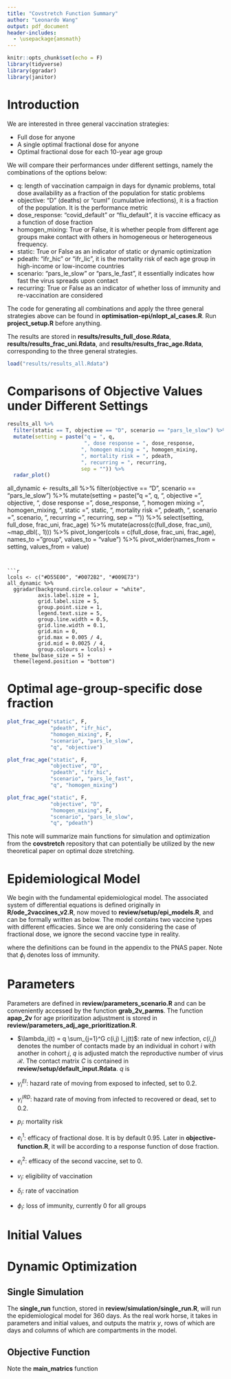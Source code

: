 ```yaml
---
title: "Covstretch Function Summary"
author: "Leonardo Wang"
output: pdf_document
header-includes: 
  - \usepackage{amsmath}
---
```


```r
knitr::opts_chunk$set(echo = F)
library(tidyverse)
library(ggradar)
library(janitor)
```

# Introduction

We are interested in three general vaccination strategies:

 - Full dose for anyone 
 - A single optimal fractional dose for anyone
 - Optimal fractional dose for each 10-year age group
 
We will compare their performances under different settings, namely the combinations of the options below: 

 - q: length of vaccination campaign in days for dynamic problems, total dose availability as a fraction of the population for static problems
 - objective: "D" (deaths) or "cumI" (cumulative infections), it is a fraction of the population. It is the performance metric
 - dose_response: "covid_default" or "flu_default", it is vaccine efficacy as a function of dose fraction
 - homogen_mixing: True or False, it is whether people from different age groups make contact with others in homogeneous or heterogeneous frequency. 
 - static: True or False as an indicator of static or dynamic optimization
 - pdeath: "ifr_hic" or "ifr_lic", it is the mortality risk of each age group in high-income or low-income countries
 - scenario: "pars_le_slow" or "pars_le_fast", it essentially indicates how fast the virus spreads upon contact
 - recurring: True or False as an indicator of whether loss of immunity and re-vaccination are considered
 
The code for generating all combinations and apply the three general strategies above can be found in **optimisation-epi/nlopt_al_cases.R**. Run **project_setup.R** before anything. 

The results are stored in **results/results_full_dose.Rdata**, **results/results_frac_uni.Rdata**, and **results/results_frac_age.Rdata**, corresponding to the three general strategies. 

```r
load("results/results_all.Rdata")
```

# Comparisons of Objective Values under Different Settings



```r
results_all %>% 
  filter(static == T, objective == "D", scenario == "pars_le_slow") %>% 
  mutate(setting = paste("q = ", q, 
                         ", dose response = ", dose_response, 
                        ", homogen mixing = ", homogen_mixing,
                        ", mortality risk = ", pdeath,
                        ", recurring = ", recurring, 
                        sep = "")) %>% 
  radar_plot()
```
all_dynamic <- results_all %>% 
  filter(objective == "D", scenario == "pars_le_slow") %>% 
  mutate(setting = paste("q = ", q, 
                         ", objective = ", objective, 
                         ", dose response = ", dose_response, 
                         ", homogen mixing = ", homogen_mixing, 
                         ", static = ", static,
                         ", mortality risk = ", pdeath, 
                         ", scenario = ", scenario, 
                         ", recurring = ", recurring, 
                         sep = "")) %>% 
  select(setting, full_dose, frac_uni, frac_age) %>% 
  mutate(across(c(full_dose, frac_uni), ~map_dbl(., 1))) %>%
  pivot_longer(cols = c(full_dose, frac_uni, frac_age), 
               names_to = "group", 
               values_to = "value") %>% 
  pivot_wider(names_from = setting, values_from = value)
```

  
```r
lcols <- c("#D55E00", "#0072B2", "#009E73")
all_dynamic %>% 
  ggradar(background.circle.colour = "white",
          axis.label.size = 1,
          grid.label.size = 5,
          group.point.size = 1,
          legend.text.size = 5,
          group.line.width = 0.5,
          grid.line.width = 0.1,
          grid.min = 0, 
          grid.max = 0.005 / 4,
          grid.mid = 0.0025 / 4,
          group.colours = lcols) + 
  theme_bw(base_size = 5) +
  theme(legend.position = "bottom")
```


# Optimal age-group-specific dose fraction

```r
plot_frac_age("static", F, 
              "pdeath", "ifr_hic",
              "homogen_mixing", F, 
              "scenario", "pars_le_slow", 
              "q", "objective")

plot_frac_age("static", F, 
              "objective", "D",
              "pdeath", "ifr_hic", 
              "scenario", "pars_le_fast", 
              "q", "homogen_mixing")

plot_frac_age("static", F, 
              "objective", "D",
              "homogen_mixing", F, 
              "scenario", "pars_le_slow", 
              "q", "pdeath")
```

\newpage

This note will summarize main functions for simulation and optimization from the **covstretch** repository that can potentially be utilized by the new theoretical paper on optimal doze stretching. 

# Epidemiological Model

We begin with the fundamental epidemiological model. The associated system of differential equations is defined originally in **R/ode_2vaccines_v2.R**, now moved to **review/setup/epi_models.R**, and can be formally written as below. The model contains two vaccine types with different efficacies. Since we are only considering the case of fractional dose, we ignore the second vaccine type in reality. 

\begin{align}
\dot{S}_i(t) &= - \lambda_i(t) S_i(t) + \phi_i R_i(t) - (v_i^1(t) \delta_t^1 - v_i^2(t) \delta_t^2) \frac{S_i(t)}{S_i(t) + R_i(t)} \\
\dot{E}_i(t) &= \lambda_i(t) (S_i(t) + N_i^1(t) + N_i^2(t)) - \gamma_i^{EI} E_i(t) \\
\dot{I}_i(t) &= \gamma_i^{EI} E_i(t) - \gamma_i^{IRD} I_i(t) \\
\dot{R}_i(t) &= (1 - p_i) \gamma_i^{IRD} I_i(t) - \phi_i R_i(t) - (v_i^1 \delta_i^1 + v_i^2 \delta_i^2) \frac{R_i(t)}{S_i(t) + R_i(t)} \\
\dot{D}_i(t) &= p_i \gamma_i^{IRD} I_i(t) \\
\dot{V}_i^1(t) &= v_i^1(t) \delta_i^1 \frac{e_i^1 S_i(t) + R_i(t)}{S_i(t) + R_i(t)} - \kappa_i^1 V_i^1(t) \\
\dot{N}_i^1(t) &= v_i^1(t) \delta_i^1 \frac{(1 - e_i^1) S_i(t)}{S_i(t) +  R_i(t)} + \kappa_i^1 V_i^1(t) - \lambda_i(t) N_i^1(t) \\
\dot{V}_i^2(t) &= v_i^2(t) \delta_i^2 \frac{e_i^2 S_i(t) + R_i(t)}{S_i(t) + R_i(t)} - \kappa_i^2 V_i^2(t) \\
\dot{N}_i^2(t) &= v_i^2(t) \delta_i^2 \frac{(1 - e_i^2) S_i(t)}{S_i(t) + R_i(t)} + \kappa_i^2 V_i^2(t) - \lambda_i(t) N_i^2(t) 
\end{align}

where the definitions can be found in the appendix to the PNAS paper. Note that $\phi_i$ denotes loss of immunity. 

# Parameters

Parameters are defined in **review/parameters_scenario.R** and can be conveniently accessed by the function **grab_2v_parms**. The function **apap_2v** for age prioritization adjustment is stored in **review/parameters_adj_age_prioritization.R**. 

* $\lambda_i(t) = q \sum_{j=1}^G c(i,j) I_j(t)$: rate of new infection, $c(i,j)$ denotes the number of contacts made by an individual in cohort $i$ with another in cohort $j$, $q$ is adjusted match the reproductive number of virus $\mathcal{R}$.
The contact matrix $C$ is contained in **review/setup/default_input.Rdata**. $q$ is 

* $\gamma_i^{EI}$: hazard rate of moving from exposed to infected, set to 0.2. 
* $\gamma_i^{IRD}$: hazard rate of moving from infected to recovered or dead, set to 0.2.
* $p_i$: mortality risk
* $e_i^1$: efficacy of fractional dose. It is by default 0.95. Later in **objective-function.R**, it will be according to a response function of dose fraction. 
* $e_i^2$: efficacy of the second vaccine, set to 0. 
* $v_i$: eligibility of vaccination
* $\delta_i$: rate of vaccination
* $\phi_i$: loss of immunity, currently 0 for all groups

# Initial Values

# Dynamic Optimization

## Single Simulation

The **single_run** function, stored in **review/simulation/single_run.R**, will run the epidemiological model for 360 days. As the real work horse, it takes in parameters and initial values, and outputs the matrix $y$, rows of which are days and columns of which are compartments in the model. 

## Objective Function

Note the **main_matrics** function























